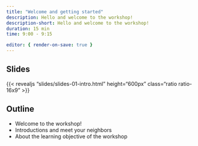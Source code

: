 ```yaml
---
title: "Welcome and getting started"
description: Hello and welcome to the workshop!
description-short: Hello and welcome to the workshop!
duration: 15 min
time: 9:00 - 9:15

editor: { render-on-save: true }
---
```


## Slides

{{< revealjs "slides/slides-01-intro.html" height="600px" class="ratio ratio-16x9" >}}

## Outline

- Welcome to the workshop!
- Introductions and meet your neighbors
- About the learning objective of the workshop
